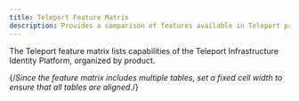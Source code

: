 ```yaml
---
title: Teleport Feature Matrix
description: Provides a comparison of features available in Teleport products.
---
```


The Teleport feature matrix lists capabilities of the Teleport Infrastructure
Identity Platform, organized by product.

{/*Since the feature matrix includes multiple tables, set a fixed cell width to
ensure that all tables are aligned.*/} 
<style dangerouslySetInnerHTML={{__html: `
  table {
    table-layout: fixed;
  }

  table td {
    width: 25%;
  }`}}
/>


The **Teleport Identity Infrastructure Platform** modernizes identity, access,
and policy for infrastructure, for both human and non-human identities. Products
include:

- [Teleport Zero Trust Access](#teleport-zero-trust-access)
- [Teleport Machine & Workload Identity](#teleport-machine--workload-identity)
- [Teleport Identity Governance](#teleport-identity-governance)
- [Teleport Identity Security](#teleport-identity-security)

## Teleport Zero Trust Access

**Teleport Zero Trust Access** provides engineers with least privileged access
to applications, servers, databases, Kubernetes clusters, and other resources
across distributed infrastructures.

### User identity

Authenticate users without passwords leveraging Touch ID, YubiKey Bio and other
biometric devices. Add Teleport as a security layer on top of your identity
provider or use Teleport's SSO.

|  | **Teleport Enterprise (Cloud)** | **Teleport Enterprise (Self-Hosted)** | **Teleport Community Edition** |
|---|:---:|:---:|:---:|
| [Single Sign-On](https://goteleport.com/docs/admin-guides/access-controls/sso/)| GitHub, Google Workspace, Entra, Okta, OIDC, SAML, Teleport | GitHub, Google Workspace, Entra, Okta, OIDC, SAML, Teleport | GitHub |
| User & Group Provisioning & Deprovisioning (SCIM & Custom Protocols), including Okta and Entra | Available In Teleport Identity Governance | Available In Teleport Identity Governance | ✖ |
| [Hardware Private Key Support](https://goteleport.com/docs/admin-guides/access-controls/guides/hardware-key-support/) (e.g., via YubiKey) | ✔ (External-connected HSM/KMS coming soon) | ✔ | ✖ |

### Resource identity

Assign a cryptographic identity to every application, server, database and other
Teleport Protected Resources to gain visibility and control of all your
infrastructure.

|  | **Teleport Enterprise (Cloud)** | **Teleport Enterprise (Self-Hosted)** | **Teleport Community Edition** |
|---|:---:|:---:|:---:|
| Protecting:  [Applications](https://goteleport.com/docs/enroll-resources/application-access/getting-started/),  [Databases](https://goteleport.com/docs/enroll-resources/database-access/getting-started/), [Kubernetes Clusters](https://goteleport.com/docs/enroll-resources/kubernetes-access/getting-started/), [Linux Servers](https://goteleport.com/docs/enroll-resources/server-access/getting-started/), [Windows Servers](https://goteleport.com/docs/enroll-resources/desktop-access/introduction/), [Windows Desktops](https://goteleport.com/docs/enroll-resources/desktop-access/introduction/), Cloud Consoles & Resources (AWS, Azure, GCP), [GitHub](https://goteleport.com/docs/admin-guides/management/guides/github-integration/) | ✔ | ✔ | ✔ (does not include Oracle support) |

### Secure remote access

Zero-trust, auditable  access to all supported infrastructure  types from
anywhere, without VPNs, bastion hosts or Vaults with shared secrets.

|  | **Teleport Enterprise (Cloud)** | **Teleport Enterprise (Self-Hosted)** | **Teleport Community Edition** |
|---|:---:|:---:|:---:|
| Dynamic, self-updating inventory | ✔ | ✔ | ✔ |
| Supports SSH, RDP, Kubernetes, Databases, AWS, Azure, GCP API and CLI, Web applications and services, TCP endpoints for Linux, Windows and MacOS. | ✔ | ✔ | ✔ |
| [Machines](https://goteleport.com/docs/enroll-resources/machine-id/) & [workloads](https://goteleport.com/docs/enroll-resources/workload-identity/introduction/#teleport-workload-identity-vs-machine-id) | Available in Teleport Machine & Workload Identity |  |  |
| Agentless Integration with [OpenSSH Servers](https://goteleport.com/docs/enroll-resources/server-access/openssh/openssh-agentless/) | ✔ | ✔ | ✔ |
| [IP-Based Restrictions](https://goteleport.com/docs/admin-guides/access-controls/guides/ip-pinning/) | ✔ | ✔ | ✖ |
| [Teleport VNet](https://goteleport.com/docs/connect-your-client/vnet/) | ✔ | ✔ | ✔ |

### Short-lived privileges

Ephemeral authorization granted through short-lived certificates bound to
biometric devices and secure-enclaves, via Teleport’s built-in certificate
authority for X.509 and SSH certificates for all resources, including legacy
systems.

|  | **Teleport Enterprise (Cloud)** | **Teleport Enterprise (Self-Hosted)** | **Teleport Community Edition** |
|---|:---:|:---:|:---:|
| [Role-Based Access Control](https://goteleport.com/docs/admin-guides/access-controls/guides/role-templates/) | ✔ | ✔ | ✔ |
| [Just-in-Time Access Requests & Reviews](https://goteleport.com/docs/admin-guides/access-controls/access-requests/resource-requests/) | Available in Teleport Identity Governance |  | Only can request roles through CLI  |

### Session recording and interactive controls

RRecord, replay, join, and moderate interactive sessions for SSH and Kubernetes,
Linux Servers, Windows Kubernetes Clusters & pods, Databases, AWS, GCP, and
Azure CLI & API, and other Protected Resources.

|  | **Teleport Enterprise (Cloud)** | **Teleport Enterprise (Self-Hosted)** | **Teleport Community Edition** |
|---|:---:|:---:|:---:|
| [Session Recording with Playback](https://goteleport.com/docs/reference/architecture/session-recording/) | ✔ | ✔ | ✔ |
| [Enhanced Session Recording](https://goteleport.com/docs/enroll-resources/server-access/guides/bpf-session-recording/) | ✔ | ✔ | ✔ |
| [Recording Proxy Mode](https://goteleport.com/docs/enroll-resources/server-access/guides/recording-proxy-mode/) | ✖ | ✔ | ✔ |
| Live Sessions View | SSH, Kubernetes, Desktops, Databases | SSH, Kubernetes, Desktops, Databases | SSH, Kubernetes, Desktops, Databases |
| Protocol-Level Events, for all supported resources | ✔ | ✔ | ✔ |
| [Dual Authorization](https://goteleport.com/docs/admin-guides/access-controls/guides/dual-authz/) | ✔ | ✔ | ✖ |
| [Session Sharing & Moderation](https://goteleport.com/docs/admin-guides/access-controls/guides/joining-sessions/) | ✔ | ✔ | ✖ |

### Identity-based audit events

Teleport collects structured audit events for each identity, application and
protocol giving you a detailed view of every interaction.

|  | **Teleport Enterprise (Cloud)** | **Teleport Enterprise (Self-Hosted)** | **Teleport Community Edition** |
|---|:---:|:---:|:---:|
| [Structured Audit Logs](https://goteleport.com/docs/reference/monitoring/audit/) | ✔ | ✔ | ✔ |
| [Export to SIEM](https://goteleport.com/docs/admin-guides/management/export-audit-events/) | ✔ | ✔ | ✔ |

### Regulatory standards and frameworks

|  | **Teleport Enterprise (Cloud)** | **Teleport Enterprise (Self-Hosted)** | **Teleport Community Edition** |
|---|:---:|:---:|:---:|
| [FedRAMP Control](https://goteleport.com/docs/admin-guides/access-controls/compliance-frameworks/fedramp/) | ✖ | ✔ | ✖ |
| FIPS-compliant binaries for FedRAMP (Low, Moderate, High) | ✖ | ✔ | ✖ |
| DORA, SOX, ISO, NIS2, PCI DSS, SOC 2, HIPAA, NIST  | ✔ | ✔ | Limited |

## Teleport Machine & Workload Identity

**Teleport Machine & Workload Identity** is a non-human identity management
solution that secures machine-to-machine communication with short-lived
certificates, access control, and auditability.

|  | Teleport Enterprise (Cloud) | Teleport Enterprise (Self-Hosted) | Teleport Community Edition |
|---|:---:|:---:|:---:|
| **Service Discovery:** Live inventory of machine and workload identities for CI/CD jobs, microservices, and others | ✔ | ✔ | ✔ |
|**Issuance:** Provisions cryptographic identities for [machines](https://goteleport.com/docs/enroll-resources/machine-id/getting-started/) and [workloads](https://goteleport.com/docs/enroll-resources/workload-identity/getting-started/), eliminating anonymous computing and the need for static overprivileged users and automating certificate rotation | ✔ | ✔ | ✔ |
|**Secretless Authentication:** Eliminates the need for API keys and long-term secrets with short-lived certificates.| ✔ | ✔ | ✔ |
|**Ephemeral Authorization:** With granular ABAC/RBAC for workload interactions | ✔ | ✔ | ✔ |
|**Auditability:** Audit data, exportable to SIEMs, for compliance reporting & reviews | ✔ | ✔ | ✔ |
|**Integration:** Supports open-source policy agents, dev tool APIs, and Cloud IAM. Others include Jenkins, Github actions, Terraform Cloud, AWS Roles anywhere and more. | ✔ | ✔ | ✔ |
|**HSM and TPM support** for bootstrapping, joining, and encryption | ✔ | ✔ | ✖ |
|**Open Standards** \- JWT, SPIFFE, x509 and others to avoid vendor lock-in | ✔ | ✔ | ✔ |

## Teleport Identity Governance

**Teleport Identity Governance** hardens and monitors identities for both human
and non-human identities.

|  | Teleport Enterprise (Cloud) | Teleport Enterprise (Self-Hosted) | Teleport Community Edition |
|---|:---:|:---:|:---:|
| [JIT Access Requests](https://goteleport.com/docs/admin-guides/access-controls/guides/dual-authz/): Grant only those privileges necessary to complete the task at hand. Remove the need for super-privileged accounts. | ✔ | ✔ | Only can request roles through CLI  |
| Automatic Access Requests & Approvals: Automate pre-defined workflows based on RBAC, ABAC, or context-based authorization. | ✔ | ✔ | ✖ |
| [Access Lists & Access Reviews](https://goteleport.com/docs/admin-guides/access-controls/access-lists/): Review access requests using Slack, PagerDuty, Microsoft Teams, Jira and ServiceNow. Assign managers, automate mandatory reviews, and implement custom review logic using our API and Go SDK. Integrates with AWS Identity Center. | ✔ | ✔ | ✖ |
| [Session & Identity Locks](https://goteleport.com/docs/admin-guides/access-controls/guides/locking/): Lock suspicious or compromised identities and stop all their activity across all protocols and services. | ✔ | ✔ | ✖ |
| [Device Trust](https://goteleport.com/docs/admin-guides/access-controls/device-trust/guide/): Require an up-to-date, registered device for each authentication. Teleport uses TPMs and secure enclaves to give every device a cryptographic identity. Restrict further by resource or MDM-authorization. | ✔ | ✔ | ✖ |
| User & Group Provisioning & Deprovisioning (SCIM & Custom Protocols), including Okta and Entra | ✔ | ✔ | ✖ |
| [Access Monitoring & Response](https://goteleport.com/docs/admin-guides/access-controls/access-monitoring/): Detect overly broad privileges and inspect sessions that are not using strong protection, such as multi-factor authentication or device trust. Alert on access violations and purge unused permissions with automated access rules. | ✔ | ✔ | ✖ |

## Teleport Identity Security

**Teleport Identity Security** identifies & mitigates risk in access paths.

|  | Teleport Enterprise (Cloud) | Teleport Enterprise (Self-Hosted) | Teleport Community Edition |
|---|:---:|:---:|:---:|
| Access Graph: Import and analysis of AWS, Azure, Okta, Microsoft Entra, GitLab and AWS IAM roles | ✔ | ✔ | ✖ |
| Discover secrets, SSH Key Scanning| ✔ | ✔ | ✖ |
| Discover standing privileges  | ✔ | ✔ | ✖ |
| Analyze  shadow access and drift of security posture | ✔ | ✔ | ✖ |
| Investigate identity vulnerabilities and potential exposures | ✔ | ✔ | ✖ |
| Monitor critical assets with [Crown Jewel](https://goteleport.com/docs/admin-guides/teleport-policy/crown-jewels/) Alerting | ✔ | ✔ | ✖ |

## Integrations

|  | Teleport Enterprise (Cloud) | Teleport Enterprise (Self-Hosted) | Teleport Community Edition |
|---|:---:|:---:|:---:|
| Infrastructure as Code (IaC): Terraform, K8s Operator | ✔ | ✔ | ✔ |
| Cloud Providers: AWS, Azure, GCP | ✔ | ✔ | ✔ |
| Security Information & Event Management (SIEM): Elastic, Splunk, Panther, and anything else that integrates with Fluentd | ✔ | ✔ | ✔ |
| ITSM: ServiceNow, JIRA | ✔ | ✔ | ✖ |
| Access Request Integration: Slack, Teams, Discord, Mattermost, PagerDuty, Opsgenie, Email | ✔ | ✔ | ✔ |
| [Hardware Private Key Support](https://goteleport.com/docs/admin-guides/access-controls/guides/hardware-key-support/) (e.g., via YubiKey) | ✔ (External-connected HSM/KMS coming soon) | ✔ | ✖ |
| [Hardware Security Module support](https://goteleport.com/docs/admin-guides/deploy-a-cluster/hsm/) for encryption at rest | ✔ (External-connected HSM/KMS coming soon) | ✔ | ✖ |

## Management and licensing

|  | Teleport Enterprise (Cloud) | Teleport Enterprise (Self-Hosted) | Teleport Community Edition |
|---|:---:|:---:|:---:|
| Annual or multi-year contracts, volume discounts | ✔ | ✔ | ✖ |
| Anonymized Usage Tracking | ✔ | ✔ | Opt-in |
| [Backend support](https://goteleport.com/docs/reference/backends/) | All data is stored in DynamoDB and S3 with server-side encryption. | Any S3-compatible storage for session records, many managed backends for custom audit log storage | Any S3-compatible storage for session records, many managed backends for custom audit log storage. |
| Multi-region failover using Cockroach DB | ✔ | ✔ | ✖ |
| Data storage location | Data is stored in Teleport's AWS infrastructure with audit logs/sessions optionally in customer AWS accounts. Proxy Service instances are deployed across the world for low-latency access. | Can store data anywhere in the world, on most managed cloud backends | Can store data anywhere in the world, on most managed cloud backends |
| License | Commercial | Commercial | Commercial for binaries, with restrictions: Free usage for companies with \<100 employees and \<US$10M annual revenue. Code on GitHub distributed via AGPL-3.0  |
| Publicly accessible domain name | A subdomain of teleport.sh | Custom | Custom |
| [Support](https://support.goteleport.com/hc/en-us/articles/16562919750419-Priority-Support) | 24x7 (Severity 1) support with premium SLAs and account managers. | 24x7 (Severity 1) support with premium SLAs and account managers | Slack community |
| Version support | Deploys last stable release with 2-3 week lag for stability. | All supported releases available to install and download. |  All supported releases available to install and download. |

## Deployment options

|  | Teleport Enterprise (Cloud) | Teleport Enterprise (Self-Hosted) | Teleport Community Edition |
|---|:---:|:---:|:---:|
| Teleport cloud deployment | ✔ | ✖ | ✖ |
| Self-hosted deployment| ✖ | ✔ | ✔ |
| Multi-Region High Availability | ✔ (Teleport service) | ✔ (Customer-implemented, via a [supported blueprint](https://goteleport.com/docs/admin-guides/deploy-a-cluster/multi-region-blueprint/)) | ✖ |
| FIPS-compliant binaries available for FedRAMP, including Low, Moderate & High | ✖ | ✔ | ✖ |


